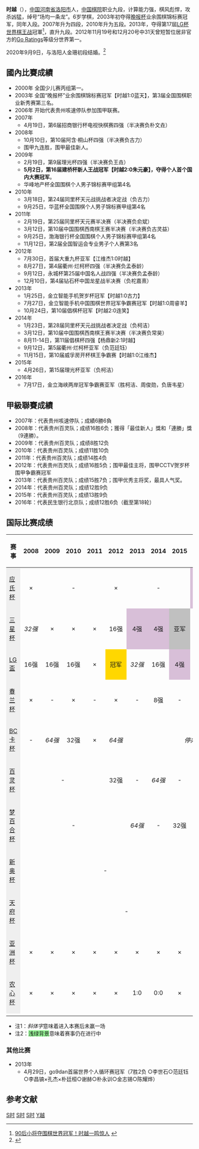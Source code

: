 {{Infobox Go player
| 全名 = 时越
| nickname = 场均一条龙、龙哥
| image = 
| 英文名 = Shi Yue
| 生於 = {{birth date and age|1991|1|11}}
| 出生地 = [[河南|河南]][[洛阳|洛阳]]
| 國籍 = {{PRC}}
| 入段 = 2003年
| 段位 = 九段
| 所屬 = [[中国棋院|中国棋院]]
}}
'''时越'''（{{bd|1991年|1月11日|||S时}}），[[中国|中国]][[河南省|河南省]][[洛阳市|洛阳市]]人，[[中国棋院|中国棋院]]职业九段，计算能力强，棋风彪悍，攻杀凶猛，绰号“场均一条龙”。6岁学棋，2003年初夺得[[晚报杯|晚报杯]]业余围棋锦标赛冠军，同年入段。2007年升为四段，2010年升为五段。2013年，夺得第17屆[[LG盃世界棋王戰|LG杯世界棋王战]]冠軍<ref>[http://ndsports.oeeee.com/html/201302/20/24427.html 90后小将夺围棋世界冠军！时越一鸣惊人] {{webarchive|url=https://web.archive.org/web/20130516083102/http://ndsports.oeeee.com/html/201302/20/24427.html |date=2013-05-16 }}</ref>，直升九段。2012年11月19号和12月20号中31天曾短暂位居非官方的[[Go_Ratings|Go Ratings]]等级分世界第一。

2020年9月9日，与洛阳人金珊初段结婚。<ref>{{Cite web |url=https://sports.sina.cn/others/qipai/2020-09-09/detail-iivhvpwy5782876.d.html |title=围棋职业棋手时越金珊官宣婚讯 棋界又多一对伉俪 |access-date=2020-10-04 |archive-date=2021-02-22 |archive-url=https://web.archive.org/web/20210222063226/https://sports.sina.cn/others/qipai/2020-09-09/detail-iivhvpwy5782876.d.html |dead-url=no }}</ref>

== 國內比賽成績 ==
* 2000年 全国少儿赛丙组第一。
* 2003年 全国“晚报杯”业余围棋锦标赛冠军【时越1:0蓝天】，第3届全国围棋职业新秀赛第三名。
* 2006年 开始代表贵州咳速停队参加围甲联赛。
* 2007年 
**4月19日，第6届招商银行杯电视快棋赛四强（半决赛负朴文垚）
* 2008年 
**10月10日，第10届阿含·桐山杯四强（半决赛负古力）
**围甲九连胜，围甲最佳新人。
* 2009年 
**2月19日，第9届理光杯四强（半决赛负王垚）
**'''5月2日，第16届建桥杯新人王战冠军【时越2:0朱元豪】，夺得个人首个国内大赛冠军'''。
**华峰地产杯全国围棋个人男子锦标赛甲组第4名
* 2010年
**3月18日，第24届同里杯天元战挑战者决定战（负古力）
**9月25日，华蓝杯全国围棋个人男子锦标赛甲组第4名
* 2011年 
**2月19日，第25届同里杯天元赛半决赛（半决赛负俞斌）
**3月12日，第10届中国围棋西南棋王赛半决赛（半决赛负古灵益）
**9月25日，渤海银行杯全国围棋个人男子锦标赛甲组第4名
**11月12日，第2届全国智运会专业男子个人赛第3名 
* 2012年 
**7月30日，首届大重九杯亚军【江维杰1:0时越】
**8月27日，第4届衢州·烂柯杯四强（半决赛负孟泰龄）
**9月12日，永城杯第25届中国名人战四强（半决赛负孟泰龄）
**12月10日，第4届钻石杯中国龙星战半决赛（负柁嘉熹）
* 2013年
**1月25日，金立智能手机贺岁杯冠军【时越1:0古力】
**7月27日，金立智能手机中国围棋世界冠军争霸赛冠军【时越1:0周睿羊】
**10月24日，第10届倡棋杯冠军【时越2:0连笑】
* 2014年
**1月23日，第28届同里杯天元战挑战者决定战（负柯洁）
**3月12日，第10届中国围棋西南棋王赛半决赛（半决赛负常昊）
**8月11-14日，第11届倡棋杯四强【杨鼎新2:1时越】
**9月12日，第5届衢州·烂柯杯亚军（负范廷钰）
**11月15日，第10届威孚房开杯棋王争霸赛【时越1:0江维杰】
* 2015年
**4月26日，第15届理光杯亚军（负柯洁）
* 2016年
**7月17日，金立海峡两岸冠军争霸赛亚军（胜柯洁、周俊勋，负唐韦星）

== 甲級聯賽成績 ==
*2007年：代表贵州咳速停队；成績6勝6負
*2008年：代表贵州百灵队；成绩16胜6负；獲得「最佳新人」獎和「連勝」獎（9連勝）。
*2009年：代表贵州百灵队；成绩8胜12负
*2010年：代表贵州百灵队；成绩11胜10负
*2011年：代表贵州百灵队；成绩14胜4负
*2012年：代表贵州百灵队；成绩16胜5负；围甲最佳主将，围甲CCTV贺岁杯围甲争霸赛冠军
*2013年：代表贵州百灵队；成绩15胜7负；围甲优秀主将奖，最具人气奖。
*2014年：代表贵州百灵队；成绩12胜9负
*2015年：代表贵州百灵队；成绩13胜9负
*2016年：代表民生银行北京队；成绩12胜6负（截至第18轮）

==国际比赛成绩==
{| class="wikitable"
|- style="background:#efefef;"
! 赛事 !! 2008 !! 2009 !! 2010 !! 2011 !! 2012 !! 2013 !! 2014 !! 2015 !! 2016 !! 2017 !! 2018
|-
| style="background:#efefef;"|[[应氏杯|应氏杯]]
| style="text-align:center;" |×
| colspan="3" style="text-align:center;" |-
| style="text-align:center; " |×
| colspan="3" style="text-align:center;" |-
| style="text-align:center; background:thistle;" |4强
| colspan="2" style="text-align:center;" |-
|-
| style="background:#efefef;"|[[三星杯|三星杯]]
| style="text-align:center;" |''32强''
| style="text-align:center;" |×
| style="text-align:center;" |×
| style="text-align:center;" |×
| style="text-align:center;" |16强
| style="text-align:center; background:thistle;" |4强
| style="text-align:center; background:thistle;" |4强
| style="text-align:center; background:silver;" |亚军
| style="text-align:center;" |32強
| style="text-align:center;" |×
| style="text-align:center;" |''32強''
|-
| style="background:#efefef;"|[[LG盃|LG盃]]
| style="text-align:center;" |16强
| style="text-align:center;" |16强
| style="text-align:center;" |16强
| style="text-align:center;" |×
| style="text-align:center; background:gold;" |冠军
| style="text-align:center;" |''32强''
| style="text-align:center;" |16强
| style="text-align:center; background:thistle;" |4强
| style="text-align:center;" |×
| style="text-align:center;" |×
| style="text-align:center; background:silver;" |亚军
|-
| style="background:#efefef;"|[[春兰杯|春兰杯]]
| style="text-align:center;" |×
| style="text-align:center;" |-
| style="text-align:center;" |×
| style="text-align:center;" |-
| style="text-align:center;" |×
| style="text-align:center;" |-
| style="text-align:center;" |8强
| style="text-align:center;" |-
| style="text-align:center;" |''16强''
| style="text-align:center;" |-
| style="text-align:center;" |×
|-
| style="background:#efefef;"|[[BC卡杯|BC卡杯]]
| style="text-align:center;" |-
| style="text-align:center;" |''64强''
| style="text-align:center;" |32强
| style="text-align:center;" |×
| style="text-align:center;" |''64强''
| colspan="6" style="text-align:center;" |''停办''
|-
| style="background:#efefef;"|[[百灵爱透杯世界围棋公开赛|百灵杯]]
| colspan="4" style="text-align:center;" |-
| style="text-align:center;" |32强
| style="text-align:center;" |-
| style="text-align:center;" |''64强''
| style="text-align:center;" |-
| style="text-align:center;" |16强
| style="text-align:center;" |-
| style="text-align:center;" |×
|-
| style="background:#efefef;"|[[梦百合杯|梦百合杯]]
| colspan="5" style="text-align:center;" |-
| style="text-align:center;" |''64强''
| style="text-align:center;" |-
| style="text-align:center;" |32强
| style="text-align:center;" |-
| style="text-align:center;" |×
| style="text-align:center;" |-
|-
| style="background:#efefef;"|[[新奥杯|新奥杯]]
| colspan="8" style="text-align:center;" |-
| style="text-align:center;" |8强
| colspan="2" style="text-align:center;" |-
|-
| style="background:#efefef;"|[[天府杯|天府杯]]
| colspan="10" style="text-align:center;" |-
| style="text-align:center;" |×
|-
| style="background:#efefef;"|[[亚洲杯|亚洲杯]]
| style="text-align:center;" |×
| style="text-align:center;" |×
| style="text-align:center;" |×
| style="text-align:center;" |×
| style="text-align:center;" |×
| style="text-align:center;" |×
| style="text-align:center;" |×
| style="text-align:center;" |×
| style="text-align:center;" |×
| style="text-align:center;" |×
| style="text-align:center;" |×
|-
| style="background:#efefef;"|[[农心杯|农心杯]]
| style="text-align:center;" |×
| style="text-align:center;" |×
| style="text-align:center;" |×
| style="text-align:center;" |×
| style="text-align:center;" |×
| style="text-align:center;" |1:0
| style="text-align:center;" |0:0
| style="text-align:center;" |×
| style="text-align:center;" |×
| style="text-align:center;" |×
| style="text-align:center;" |
|-
|}
*注1：''斜体字''意味着进入本赛后未赢一场
*注2：<span style="background:#98fb98;">浅绿背景</span>意味着赛事仍在进行中

===其他比赛===

* 2013年
**4月29日，go9dan首届世界个人循环赛冠军（7胜2负 ○李世石○范廷钰○李昌镐×孔杰×朴廷桓○谢赫○朴永训○金志锡○陈耀烨）

== 参考文献 ==
{{reflist}}

[[Category:中国围棋棋手|S时]]
[[Category:中国棋院围棋棋手|S时]]
[[Category:洛阳人|S时]]
[[Category:时姓|Y越]]